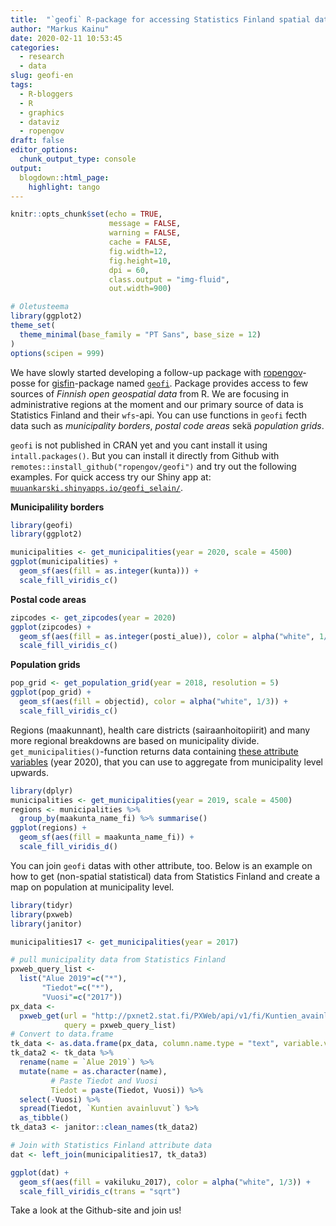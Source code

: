 ```yaml
---
title:  "`geofi` R-package for accessing Statistics Finland spatial data"
author: "Markus Kainu"
date: 2020-02-11 10:53:45
categories: 
  - research
  - data
slug: geofi-en
tags:
  - R-bloggers
  - R
  - graphics
  - dataviz
  - ropengov
draft: false
editor_options: 
  chunk_output_type: console
output:
  blogdown::html_page:
    highlight: tango
---
```


```r
knitr::opts_chunk$set(echo = TRUE, 
                      message = FALSE, 
                      warning = FALSE, 
                      cache = FALSE,
                      fig.width=12,
                      fig.height=10,
                      dpi = 60, 
                      class.output = "img-fluid",
                      out.width=900)

# Oletusteema
library(ggplot2)
theme_set(
  theme_minimal(base_family = "PT Sans", base_size = 12)
)
options(scipen = 999)
```

We have slowly started developing a follow-up package with [ropengov](https://ropengov.github.io/)-posse for [gisfin](https://ropengov.github.io/gisfin/)-package named [`geofi`](https://ropengov.github.io/geofi/index.html). Package provides access to few sources of *Finnish open geospatial data* from R. We are focusing in administrative regions at the moment and our primary source of data is Statistics Finland and their `wfs`-api. You can use functions in  `geofi` fecth data such as *municipality borders*, *postal code areas* sekä *population grids*. 


`geofi` is not published in CRAN yet and you cant install it using `intall.packages()`. But you can install it directly from Github with `remotes::install_github("ropengov/geofi")` and try out the following examples.  For quick access try our Shiny app at:  [`muuankarski.shinyapps.io/geofi_selain/`](https://muuankarski.shinyapps.io/geofi_selain/).


**Municipalility borders**

```r
library(geofi)
library(ggplot2)

municipalities <- get_municipalities(year = 2020, scale = 4500)
ggplot(municipalities) + 
  geom_sf(aes(fill = as.integer(kunta))) +
  scale_fill_viridis_c()
```


**Postal code areas**

```r
zipcodes <- get_zipcodes(year = 2020) 
ggplot(zipcodes) + 
  geom_sf(aes(fill = as.integer(posti_alue)), color = alpha("white", 1/3)) +
  scale_fill_viridis_c()
``` 

**Population grids**

```r
pop_grid <- get_population_grid(year = 2018, resolution = 5)
ggplot(pop_grid) + 
  geom_sf(aes(fill = objectid), color = alpha("white", 1/3)) +
  scale_fill_viridis_c()
```


Regions (maakunnant), health care districts (sairaanhoitopiirit) and many more regional breakdowns are based on municipality divide.  `get_municipalities()`-function returns data containing [these attribute variables](https://ropengov.github.io/geofi/reference/municipality_key_2020.html) (year 2020), that you can use to aggregate from municipality level upwards.


```r
library(dplyr)
municipalities <- get_municipalities(year = 2019, scale = 4500)
regions <- municipalities %>% 
  group_by(maakunta_name_fi) %>% summarise()
ggplot(regions) + 
  geom_sf(aes(fill = maakunta_name_fi)) +
  scale_fill_viridis_d()
```

You can join `geofi` datas with other attribute, too.  Below is an example on how to get (non-spatial statistical) data from Statistics Finland and create a map on population at municipality level.


```r
library(tidyr)
library(pxweb)
library(janitor)

municipalities17 <- get_municipalities(year = 2017)

# pull municipality data from Statistics Finland
pxweb_query_list <-
  list("Alue 2019"=c("*"),
       "Tiedot"=c("*"),
       "Vuosi"=c("2017"))
px_data <-
  pxweb_get(url = "http://pxnet2.stat.fi/PXWeb/api/v1/fi/Kuntien_avainluvut/2019/kuntien_avainluvut_2019_aikasarja.px",
            query = pxweb_query_list)
# Convert to data.frame
tk_data <- as.data.frame(px_data, column.name.type = "text", variable.value.type = "text")
tk_data2 <- tk_data %>%
  rename(name = `Alue 2019`) %>%
  mutate(name = as.character(name),
         # Paste Tiedot and Vuosi
         Tiedot = paste(Tiedot, Vuosi)) %>%
  select(-Vuosi) %>%
  spread(Tiedot, `Kuntien avainluvut`) %>%
  as_tibble()
tk_data3 <- janitor::clean_names(tk_data2)

# Join with Statistics Finland attribute data
dat <- left_join(municipalities17, tk_data3)

ggplot(dat) + 
  geom_sf(aes(fill = vakiluku_2017), color = alpha("white", 1/3)) +
  scale_fill_viridis_c(trans = "sqrt")
```

Take a look at the Github-site and join us!
